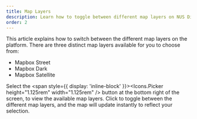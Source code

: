 ```yaml
---
title: Map Layers
description: Learn how to toggle between different map layers on NUS Digital Twin
order: 2
---
```


This article explains how to switch between the different map layers on the platform. There are three distinct map layers available for you to choose from:

- Mapbox Street
- Mapbox Dark
- Mapbox Satellite 

Select the <span style={{ display: 'inline-block' }}><Icons.Picker height="1.125rem" width="1.125rem" /></span> button at the bottom right of the screen, to view the available map layers. Click to toggle between the different map layers, and the map will update instantly to reflect your selection.